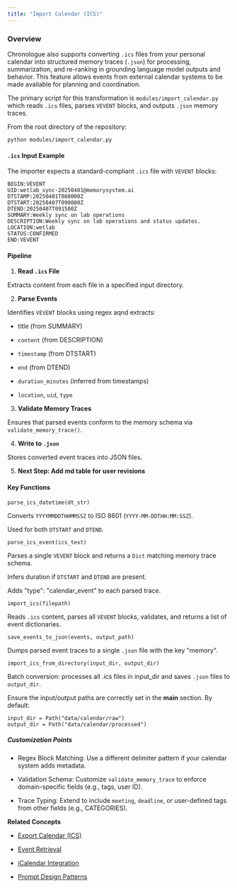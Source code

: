 ```yaml
---
title: "Import Calendar (ICS)"
---
```


### Overview 

Chronologue also supports converting `.ics` files from your personal calendar into structured memory traces (`.json`) for processing, summarization, and re-ranking in grounding language model outputs and behavior. This feature allows events from external calendar systems to be made available for planning and coordination. 

The primary script for this transformation is `modules/import_calendar.py` which reads `.ics` files, parses `VEVENT` blocks, and outputs `.json` memory traces. 

From the root directory of the repository: 

```
python modules/import_calendar.py
```

#### `.ics` Input Example 

The importer expects a standard-compliant `.ics` file with `VEVENT` blocks:

```ics
BEGIN:VEVENT
UID:wetlab_sync-20250401@memorysystem.ai
DTSTAMP:20250401T080000Z
DTSTART:20250407T090000Z
DTEND:20250407T091500Z
SUMMARY:Weekly sync on lab operations
DESCRIPTION:Weekly sync on lab operations and status updates.
LOCATION:wetlab
STATUS:CONFIRMED
END:VEVENT
```

#### Pipeline 

1. **Read `.ics` File** 

Extracts content from each file in a specified input directory. 

2. **Parse Events** 

Identifies `VEVENT` blocks using regex aqnd extracts: 

- title (from SUMMARY)

- `content` (from DESCRIPTION)

- `timestamp` (from DTSTART)

- `end` (from DTEND)

- `duration_minutes` (inferred from timestamps)

- `location`, `uid`, `type`

3. **Validate Memory Traces** 

Ensures that parsed events conform to the memory schema via `validate_memory_trace()`. 

4. **Write to `.json`**

Stores converted event traces into JSON files. 

5. **Next Step: Add md table for user revisions** 


#### Key Functions 

`parse_ics_datetime(dt_str)`

Converts `YYYYMMDDTHHMMSSZ` to ISO 8601 (`YYYY-MM-DDTHH:MM:SSZ`).

Used for both `DTSTART` and `DTEND`.

`parse_ics_event(ics_text)`

Parses a single `VEVENT` block and returns a `Dict` matching memory trace schema.

Infers duration if `DTSTART` and `DTEND` are present.

Adds "type": "calendar_event" to each parsed trace.

`import_ics(filepath)`

Reads `.ics` content, parses all `VEVENT` blocks, validates, and returns a list of event dictionaries.

`save_events_to_json(events, output_path)`

Dumps parsed event traces to a single `.json` file with the key "memory".

`import_ics_from_directory(input_dir, output_dir)`

Batch conversion: processes all .ics files in input_dir and saves `.json` files to `output_dir`.



Ensure the input/output paths are correctly set in the __main__ section. By default:

```
input_dir = Path("data/calendar/raw")
output_dir = Path("data/calendar/processed")
```


##### Customization Points 

- Regex Block Matching: Use a different delimiter pattern if your calendar system adds metadata.

- Validation Schema: Customize `validate_memory_trace` to enforce domain-specific fields (e.g., tags, user ID).

- Trace Typing: Extend to include `meeting`, `deadline`, or user-defined tags from other fields (e.g., CATEGORIES).


**Related Concepts**

- [Export Calendar (ICS)](concepts/export-calendar.mdx)

- [Event Retrieval](concepts/event-retrieval.mdx)

- [iCalendar Integration](concepts/icalendar.mdx)

- [Prompt Design Patterns](foundations/prompt-examples.mdx)
